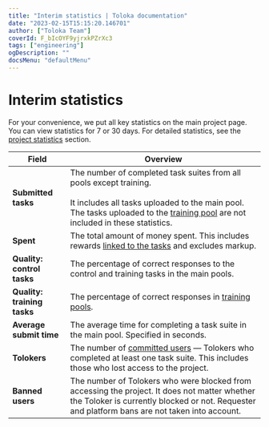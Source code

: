 ```yaml
---
title: "Interim statistics | Toloka documentation"
date: "2023-02-15T15:15:20.146701"
author: ["Toloka Team"]
coverId: F_bIcOYF9yjrxkPZrXc3
tags: ["engineering"]
ogDescription: ""
docsMenu: "defaultMenu"
---
```



# Interim statistics

For your convenience, we put all key statistics on the main project page. You can view statistics for 7 or 30 days. For detailed statistics, see the [project statistics](/docs/guide/project-statistic) section.

Field | Overview
----- | -----
**Submitted tasks** | The number of completed task suites from all pools except training.<br/><br/>It includes all tasks uploaded to the main pool. The tasks uploaded to the [training pool](/docs/guide/train) are not included in these statistics.
**Spent** | The total amount of money spent. This includes rewards [linked to the tasks](/docs/guide/bonus#bonus-task) and excludes markup.
**Quality: control tasks** | The percentage of correct responses to the control and training tasks in the main pools.
**Quality: training tasks** | The percentage of correct responses in [training pools](/docs/guide/train).
**Average submit time** | The average time for completing a task suite in the main pool. Specified in seconds.
**Tolokers** | The number of [committed users](/docs/guide/project-statistic#submitted-in-pool) — Tolokers who completed at least one task suite. This includes those who lost access to the project.
**Banned users** | The number of Tolokers who were blocked from accessing the project. It does not matter whether the Toloker is currently blocked or not. Requester and platform bans are not taken into account.

<ContactGuideSupport/>
